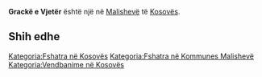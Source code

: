 {{Fshat në 
 | Emri                = Grackë e Vjetër
 | EmriAlt                = 
 | NAME_SHORT_FORM=      
 | NAME_GENERIC=      
 | NAME_SORT_NAME_RO=      GRACKEEVJETER
 | FULL_NAME_RO = Grackë e Vjetër
 | FULL_NAME_ND_RO=Gracke e Vjeter
 | SORT_NAME_RG=GRACKEEVJETER
 | FULL_NAME_RG=Grackë e Vjetër
 | FULL_NAME_ND_RG=Gracke e Vjeter
 | SRP_NAME_SHORT_FORM=      
 | SRP_NAME_GENERIC=      
 | SRP_NAME_SORT_NAME_RO=      
 | SRP_FULL_NAME_RO = 
 | SRP_FULL_NAME_ND_RO=
 | SRP_SORT_NAME_RG=
 | SRP_FULL_NAME_RG=
 | SRP_FULL_NAME_ND_RG=
 | Emri (Rasa dhanore) = 
 | Figura              = 
 | Shteti              = Kosovo
 | Komuna              = Malishevë
 | Kodi postar         = 
 | Sipërfaqja          = 

 | Popullsia           = 

 | Regj. i popullsisë  = 
 | Dend. e popullsisë  = 
 | Faqja zyrtare       = 
 <!--- Koordinatat ----> 
 | Gjerësia            = 42.505
 | Gjatësia            = 21.103333
 | Lartësia            = 
}}
'''Grackë e Vjetër''' është një [[]] në [[Malishevë]] të [[Kosovës]].

<!-- == Gjeografia == -->
<!-- == Historia == -->
<!-- == Demografia == -->
== Shih edhe ==
{{Komuna Malishevë}}
{{Kosovo-Administrata-Cung}}

[[Kategoria:Fshatra në Kosovës]]
[[Kategoria:Fshatra në Kommunes Malishevë]]
[[Kategoria:Vendbanime në Kosovës]]